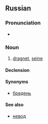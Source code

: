 ==Russian==
===Pronunciation===
* {{IPA|/ˈbrʲedʲnʲɪk/|lang=ru}}

===Noun===
{{ru-noun|бре́дник|m-in}}

# {{context|fishing|lang=ru}} [[dragnet]], [[seine]]

====Declension====
{{ru-noun-vel-1||бре́дник}}

====Synonyms====
* [[бредень]]

====See also====
* [[невод]]